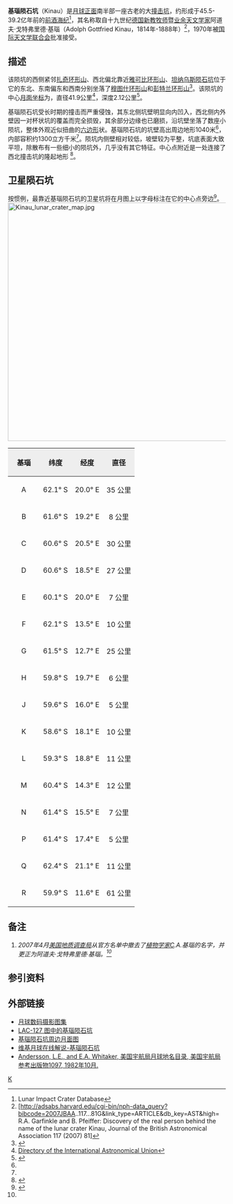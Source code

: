 {{lunar crater data|
 image=Normal Kinau LO-IV-094H LTVT.jpg|
 caption=月球轨道器4号拍摄的图像|
 latitude=60.75|
 N_or_S=S|
 longitude=14.94|
 E_or_W=E|
 diameter=41.9公里|
 depth=2.12公里|
 colong=346|
 eponym=阿道夫·戈特弗里德·基瑙 {{ref|Kinau_botanist}}}}
'''基瑙陨石坑'''（Kinau）是[[月球正面|月球正面]]南半部一座古老的大[[撞击坑|撞击坑]]，约形成于45.5-39.2亿年前的[[前酒海纪|前酒海纪]]<ref name=LICD>Lunar Impact Crater Database</ref>，其名称取自十九世纪[[德国|德国]][[新教|新教]][[牧师|牧师]]暨[[业余天文学|业余天文学家]]阿道夫·戈特弗里德·基瑙（Adolph Gottfried Kinau，1814年-1888年）<ref name="b">[http://adsabs.harvard.edu/cgi-bin/nph-data_query?bibcode=2007JBAA..117...81G&link_type=ARTICLE&db_key=AST&high= R.A. Garfinkle and B. Pfeiffer: Discovery of the real person behind the name of the lunar crater Kinau, Journal of the British Astronomical Association 117 (2007) 81]</ref>，1970年被[[国际天文学联合会|国际天文学联合会]]批准接受。

==描述== 
该陨坑的西侧紧邻[[扎奇环形山|扎奇环形山]]、西北偏北靠近[[雅可比环形山|雅可比环形山]]、[[坦纳乌斯陨石坑|坦纳乌斯陨石坑]]位于它的东北、东南偏东和西南分别坐落了[[穆图什环形山|穆图什环形山]]和[[彭特兰环形山|彭特兰环形山]]<ref>{{Cite web |url=http://planetarynames.wr.usgs.gov/images/Lunar/lac_127_wac.pdf |title=Crater Kinau on LAC-127 map. |accessdate=2016-10-15 |archive-date=2016-12-13 |archive-url=https://web.archive.org/web/20161213044549/https://planetarynames.wr.usgs.gov/images/Lunar/lac_127_wac.pdf |dead-url=no }}</ref>。该陨坑的中心[[月面坐标|月面坐标]]为{{Coord|60.75|S|14.94|E|globe:Moon|nogoogle=1|noosm=1}}，直径41.9公里<ref name="IAU">[http://planetarynames.wr.usgs.gov/Feature/3035 Directory of the International Astronomical Union]</ref>，深度2.12公里<ref>{{Cite web |url=http://fisherka.csolutionshosting.net/astronote/plan/craterdepth/html/CraterDepthFeatureNameWestfall.html |title=John E. Westfall's Atlas of the Lunar Terminator, Cambridge Univ. Press (2000) |accessdate=2016-10-15 |archive-date=2014-12-18 |archive-url=https://archive.today/20141218234310/http://fisherka.csolutionshosting.net/astronote/plan/craterdepth/html/CraterDepthFeatureNameWestfall.html |dead-url=yes }}</ref>。

基瑙陨石坑受长时期的撞击而严重侵蚀，其东北侧坑壁明显向内凹入，西北侧内外壁因一对杯状坑的覆盖而完全损毁，其余部分边缘也已磨损，沿坑壁坐落了数座小陨坑，整体外观近似扭曲的[[六边形|六边形]]状。基瑙陨石坑的坑壁高出周边地形1040米<ref name="LICD"/>，内部容积约1300立方千米<ref name="LICD"/>。陨坑内侧壁相对较低，坡壁较为平整，坑底表面大致平坦，除散布有一些细小的陨坑外，几乎没有其它特征。中心点附近是一处连接了西北撞击坑的隆起地形 <ref>{{cite book 
 | first=Antonín | last=Rükl | authorlink=Antonín Rükl
 | date=1990 | title=Atlas of the Moon
 | publisher=Kalmbach Books
 | isbn=0-913135-17-8 }}</ref>。

==卫星陨石坑==
按惯例，最靠近基瑙陨石坑的卫星坑将在月图上以字母标注在它的中心点旁边<ref>{{cite book 
 | author=Bussey, B. 
 | author-link=Ben Bussey 
 | author2=Spudis, P. 
 | author2-link=Paul Spudis 
 | date=2004 | title=The Clementine Atlas of the Moon
 | publisher=Cambridge University Press | location=New York
 | isbn=0-521-81528-2 }}</ref>。
[[Image:Kinau_lunar_crater_map.jpg|550px]]

{| class="wikitable" 
!width="25%" style="background:#eeeeee;" |基瑙 
!width="25%" style="background:#eeeeee;" |纬度
!width="25%" style="background:#eeeeee;" |经度
!width="25%" style="background:#eeeeee;" |直径
|-
|align="center"|A
|align="center"|62.1° S
|align="center"|20.0° E
|align="center"|35 公里
|-
|align="center"|B
|align="center"|61.6° S
|align="center"|19.2° E
|align="center"|8 公里
|-
|align="center"|C
|align="center"|60.6° S
|align="center"|20.5° E
|align="center"|30 公里
|-
|align="center"|D
|align="center"|60.6° S
|align="center"|18.5° E
|align="center"|27 公里
|-
|align="center"|E
|align="center"|60.1° S
|align="center"|20.0° E
|align="center"|7 公里
|-
|align="center"|F
|align="center"|62.1° S
|align="center"|13.5° E
|align="center"|10 公里
|-
|align="center"|G
|align="center"|61.5° S
|align="center"|12.7° E
|align="center"|25 公里
|-
|align="center"|H
|align="center"|59.8° S
|align="center"|19.7° E
|align="center"|6 公里
|-
|align="center"|J
|align="center"|59.6° S
|align="center"|16.0° E
|align="center"|5 公里
|-
|align="center"|K
|align="center"|58.6° S
|align="center"|18.1° E
|align="center"|10 公里
|-
|align="center"|L
|align="center"|59.3° S
|align="center"|18.8° E
|align="center"|11 公里
|-
|align="center"|M
|align="center"|60.4° S
|align="center"|14.3° E
|align="center"|12 公里
|-
|align="center"|N
|align="center"|61.4° S
|align="center"|15.5° E
|align="center"|7 公里
|-
|align="center"|P
|align="center"|61.4° S
|align="center"|17.4° E
|align="center"|5 公里
|-
|align="center"|Q
|align="center"|62.4° S
|align="center"|21.1° E
|align="center"|11 公里
|-
|align="center"|R
|align="center"|59.9° S
|align="center"|11.6° E
|align="center"|61 公里
|}{{clear}}

==备注==
# {{note|kinau_botanist}} ''2007年4月[[美国地质调查局|美国地质调查局]]从官方名单中撤去了[[植物学家|植物学家]]C.A.基瑙的名字，并更正为阿道夫·戈特弗里德·基瑙。<ref name="b" />''

==参引资料==
{{Reflist}}

==外部链接==
*[http://www.lpi.usra.edu/resources/lunar_orbiter/bin/srch_nam.shtml?Kinau%7C0 月球数码摄影图集] {{Wayback|url=http://www.lpi.usra.edu/resources/lunar_orbiter/bin/srch_nam.shtml?Kinau%7C0 |date=20170113123553 }}
*[http://www.lpi.usra.edu/resources/mapcatalog/LAC/lac127/ LAC-127 图中的基瑙陨石坑] {{Wayback|url=http://www.lpi.usra.edu/resources/mapcatalog/LAC/lac127/ |date=20160304072842 }}
*[http://www.lpi.usra.edu/resources/mapcatalog/usgs/I702/ 基瑙陨石坑周边月面图] {{Wayback|url=http://www.lpi.usra.edu/resources/mapcatalog/usgs/I702/ |date=20160304065618 }}
*[http://the-moon.wikispaces.com/Kinau 维基月球在线解说-基瑙陨石坑] {{Wayback|url=http://the-moon.wikispaces.com/Kinau |date=20180530150059 }}
* [http://planet4589.org/astro/lunar/RP-1097.pdf Andersson, L.E., and E.A. Whitaker, 美国宇航局月球地名目录, 美国宇航局参考出版物1097, 1982年10月.] {{Wayback|url=http://planet4589.org/astro/lunar/RP-1097.pdf |date=20141006125838 }}

[[Category:月球环形山|K]]